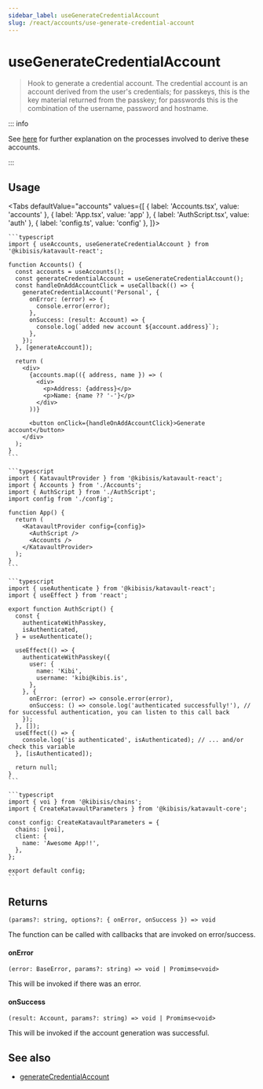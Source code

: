 ```yaml
---
sidebar_label: useGenerateCredentialAccount
slug: /react/accounts/use-generate-credential-account
---
```



# useGenerateCredentialAccount

> Hook to generate a credential account. The credential account is an account derived from the user's credentials; for passkeys, this is the key material returned from the passkey; for passwords this is the combination of the username, password and hostname.

::: info

See [here](04-glossary/01-terms.mdx#credential-account) for further explanation on the processes involved to derive these accounts.

:::

<SectionBreak />

## Usage

<Tabs
  defaultValue="accounts"
  values={[
    { label: 'Accounts.tsx', value: 'accounts' },
    { label: 'App.tsx', value: 'app' },
    { label: 'AuthScript.tsx', value: 'auth' },
    { label: 'config.ts', value: 'config' },
  ]}>
  <TabItem value="accounts">

    ```typescript
    import { useAccounts, useGenerateCredentialAccount } from '@kibisis/katavault-react';

    function Accounts() {
      const accounts = useAccounts();
      const generateCredentialAccount = useGenerateCredentialAccount();
      const handleOnAddAccountClick = useCallback(() => {
        generateCredentialAccount('Personal', {
          onError: (error) => {
            console.error(error);
          },
          onSuccess: (result: Account) => {
            console.log(`added new account ${account.address}`);
          },
        });
      }, [generateAccount]);

      return (
        <div>
          {accounts.map(({ address, name }) => (
            <div>
              <p>Address: {address}</p>
              <p>Name: {name ?? '-'}</p>
            </div>
          ))}

          <button onClick={handleOnAddAccountClick}>Generate account</button>
        </div>
      );
    }
    ```

  </TabItem>
  <TabItem value="app">

    ```typescript
    import { KatavaultProvider } from '@kibisis/katavault-react';
    import { Accounts } from './Accounts';
    import { AuthScript } from './AuthScript';
    import config from './config';

    function App() {
      return (
        <KatavaultProvider config={config}>
          <AuthScript />
          <Accounts />
        </KatavaultProvider>
      );
    }
    ```

  </TabItem>
  <TabItem value="auth">

    ```typescript
    import { useAuthenticate } from '@kibisis/katavault-react';
    import { useEffect } from 'react';

    export function AuthScript() {
      const {
        authenticateWithPasskey,
        isAuthenticated,
      } = useAuthenticate();

      useEffect(() => {
        authenticateWithPasskey({
          user: {
            name: 'Kibi',
            username: 'kibi@kibis.is',
          },
        }, {
          onError: (error) => console.error(error),
          onSuccess: () => console.log('authenticated successfully!'), // for successful authentication, you can listen to this call back
        });
      }, []);
      useEffect(() => {
        console.log('is authenticated', isAuthenticated); // ... and/or check this variable
      }, [isAuthenticated]);

      return null;
    }
    ```

  </TabItem>
  <TabItem value="config">

    ```typescript
    import { voi } from '@kibisis/chains';
    import { CreateKatavaultParameters } from '@kibisis/katavault-core';

    const config: CreateKatavaultParameters = {
      chains: [voi],
      client: {
        name: 'Awesome App!!',
      },
    };

    export default config;
    ```

  </TabItem>
</Tabs>

<SectionBreak />

## Returns

`(params?: string, options?: { onError, onSuccess }) => void`

The function can be called with callbacks that are invoked on error/success.

#### onError

`(error: BaseError, params?: string) => void | Promimse<void>`

This will be invoked if there was an error.

#### onSuccess

`(result: Account, params?: string) => void | Promimse<void>`

This will be invoked if the account generation was successful.

## See also

* [generateCredentialAccount](02-core/03-accounts/03-generate-credential-account.mdx)
